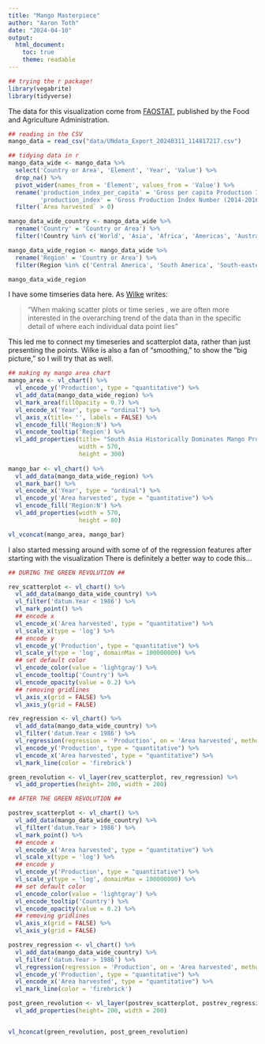 ```yaml
---
title: "Mango Masterpiece"
author: "Aaron Toth"
date: "2024-04-10"
output:
  html_document:
    toc: true
    theme: readable
---
```


```r
## trying the r package!
library(vegabrite)
library(tidyverse)
```

The data for this visualization come from [FAOSTAT](https://data.un.org/Data.aspx?d=FAO&f=itemCode%3a571&c=2,4,5,6,7&s=countryName:asc,elementCode:asc,year:desc&v=3), published by the Food and Agriculture Administration.

```r
## reading in the CSV
mango_data = read_csv("data/UNdata_Export_20240311_114817217.csv")

```

```r
## tidying data in r 
mango_data_wide <- mango_data %>% 
  select('Country or Area', 'Element', 'Year', 'Value') %>% 
  drop_na() %>%
  pivot_wider(names_from = 'Element', values_from = 'Value') %>%
  rename('production_index_per_capita' = 'Gross per capita Production Index Number (2014-2016 = 100)',
         'production_index' = 'Gross Production Index Number (2014-2016 = 100)') %>% 
  filter(`Area harvested` > 0) 

mango_data_wide_country <- mango_data_wide %>% 
  rename('Country' = 'Country or Area') %>% 
  filter(!Country %in% c('World', 'Asia', 'Africa', 'Americas', 'Australia and New Zealand', 'Central America', 'Other non-specified areas', 'China, mainland', 'Land Locked Developing Countries', 'Least Developed Countries', 'Low Income Food Deficit Countries', 'Net Food Importing Developing Countries', 'Northern Africa', 'Northern America', 'Oceania', 'Polynesia', 'Puerto Rico', 'Réunion', 'Small Island Developing States', 'South America', 'South-eastern Asia', 'Southern Africa', 'Southern Asia', 'Western Africa', 'Western Asia', 'Caribbean', 'Eastern Asia', 'Eastern Africa'))

mango_data_wide_region <- mango_data_wide %>% 
  rename('Region' = 'Country or Area') %>% 
  filter(Region %in% c('Central America', 'South America', 'South-eastern Asia', 'Southern Asia', 'Western Africa', 'Eastern Asia', 'Eastern Africa', 'Southern Africa', 'Northern Africa', 'Northern America'))  ## only regions where mangoes are grown

mango_data_wide_region

```

I have some timseries data here. As [Wilke](https://clauswilke.com/dataviz/visualizing-trends.html#showing-trends-with-a-defined-functional-form) writes:

> "When making scatter plots or time series , we are often more interested in the overarching trend of the data than in the specific detail of where each individual data point lies"

This led me to connect my timeseries and scatterplot data, rather than just presenting the points. Wilke is also a fan of "smoothing," to show the "big picture," so I will try that as well.  

```r
## making my mango area chart
mango_area <- vl_chart() %>% 
  vl_encode_y('Production', type = "quantitative") %>% 
  vl_add_data(mango_data_wide_region) %>%
  vl_mark_area(fillOpacity = 0.7) %>% 
  vl_encode_x('Year', type = "ordinal") %>%
  vl_axis_x(title= '', labels = FALSE) %>% 
  vl_encode_fill('Region:N') %>% 
  vl_encode_tooltip('Region') %>%
  vl_add_properties(title= "South Asia Historically Dominates Mango Production | FAOSTAT",
                    width = 570,
                    height = 300)
  
mango_bar <- vl_chart() %>% 
  vl_add_data(mango_data_wide_region) %>%
  vl_mark_bar() %>% 
  vl_encode_x('Year', type = "ordinal") %>%
  vl_encode_y('Area harvested', type = "quantitative") %>% 
  vl_encode_fill('Region:N') %>% 
  vl_add_properties(width = 570,
                    height = 80)

vl_vconcat(mango_area, mango_bar)


```

I also started messing around with some of of the regression features after starting with the visualization There is definitely a better way to code this...

```r

## DURING THE GREEN REVOLUTION ##

rev_scatterplot <- vl_chart() %>% 
  vl_add_data(mango_data_wide_country) %>%
  vl_filter('datum.Year < 1986') %>% 
  vl_mark_point() %>% 
  ## encode x
  vl_encode_x('Area harvested', type = "quantitative") %>%
  vl_scale_x(type = 'log') %>% 
  ## encode y
  vl_encode_y('Production', type = "quantitative") %>%
  vl_scale_y(type = 'log', domainMax = 100000000) %>% 
  ## set default color
  vl_encode_color(value = 'lightgray') %>%
  vl_encode_tooltip('Country') %>%
  vl_encode_opacity(value = 0.2) %>% 
  ## removing gridlines
  vl_axis_x(grid = FALSE) %>%
  vl_axis_y(grid = FALSE)

rev_regression <- vl_chart() %>%
  vl_add_data(mango_data_wide_country) %>%
  vl_filter('datum.Year < 1986') %>% 
  vl_regression(regression = 'Production', on = 'Area harvested', method = 'pow') %>%
  vl_encode_y('Production', type = "quantitative") %>%
  vl_encode_x('Area harvested', type = "quantitative") %>%
  vl_mark_line(color = 'firebrick')  

green_revolution <- vl_layer(rev_scatterplot, rev_regression) %>%
  vl_add_properties(height= 200, width = 200)

```

```r
## AFTER THE GREEN REVOLUTION ##

postrev_scatterplot <- vl_chart() %>% 
  vl_add_data(mango_data_wide_country) %>%
  vl_filter('datum.Year > 1986') %>% 
  vl_mark_point() %>% 
  ## encode x
  vl_encode_x('Area harvested', type = "quantitative") %>%
  vl_scale_x(type = 'log') %>% 
  ## encode y
  vl_encode_y('Production', type = "quantitative") %>%
  vl_scale_y(type = 'log', domainMax = 100000000) %>% 
  ## set default color
  vl_encode_color(value = 'lightgray') %>%
  vl_encode_tooltip('Country') %>%
  vl_encode_opacity(value = 0.2) %>% 
  ## removing gridlines
  vl_axis_x(grid = FALSE) %>%
  vl_axis_y(grid = FALSE)

postrev_regression <- vl_chart() %>%
  vl_add_data(mango_data_wide_country) %>%
  vl_filter('datum.Year > 1986') %>% 
  vl_regression(regression = 'Production', on = 'Area harvested', method = 'pow') %>%
  vl_encode_y('Production', type = "quantitative") %>%
  vl_encode_x('Area harvested', type = "quantitative") %>%
  vl_mark_line(color = 'firebrick')  

post_green_revolution <- vl_layer(postrev_scatterplot, postrev_regression) %>%
  vl_add_properties(height= 200, width = 200)


vl_hconcat(green_revolution, post_green_revolution)

```
